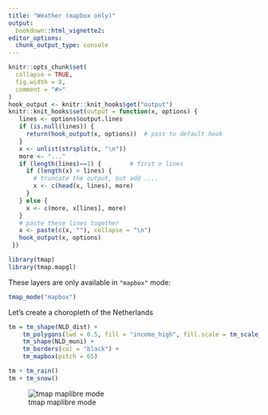 ```yaml
---
title: "Weather (mapbox only)"
output: 
  bookdown::html_vignette2:
editor_options: 
  chunk_output_type: console
---
```


```r
knitr::opts_chunk$set(
  collapse = TRUE,
  fig.width = 8,
  comment = "#>"
)
hook_output <- knitr::knit_hooks$get("output")
knitr::knit_hooks$set(output = function(x, options) {
   lines <- options$output.lines
   if (is.null(lines)) {
     return(hook_output(x, options))  # pass to default hook
   }
   x <- unlist(strsplit(x, "\n"))
   more <- "..."
   if (length(lines)==1) {        # first n lines
     if (length(x) > lines) {
       # truncate the output, but add ....
       x <- c(head(x, lines), more)
     }
   } else {
     x <- c(more, x[lines], more)
   }
   # paste these lines together
   x <- paste(c(x, ""), collapse = "\n")
   hook_output(x, options)
 })

```

```r
library(tmap)
library(tmap.mapgl)
```

These layers are only available in `"mapbox"` mode:

```r
tmap_mode("mapbox")
```

Let's create a choropleth of the Netherlands

```r
tm = tm_shape(NLD_dist) + 
	tm_polygons(lwd = 0.5, fill = "income_high", fill.scale = tm_scale_continuous(values = "-pu_gn")) +
	tm_shape(NLD_muni) +
	tm_borders(col = "black") +
	tm_mapbox(pitch = 65)
```



```r
tm + tm_rain()
tm + tm_snow()
```

![tmap maplibre mode](https://r-tmap.github.io/tmap.mapgl/reference/figures/mapbox_snow.jpg)

